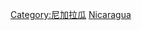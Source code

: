 {{Commons category|Subdivisions of Nicaragua}}
{{Catmore}}

[[Category:尼加拉瓜|Category:尼加拉瓜]]
[[Category:美洲國家行政區劃|Nicaragua]]